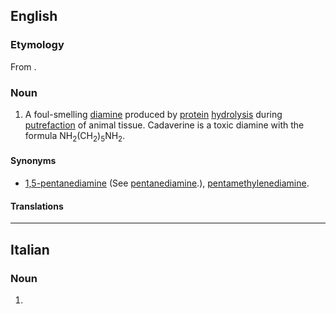 ==English==

===Etymology===
From {{etyl|la|en}} {{m|la|cadāver||corpse}} {{suffix|en||ine}}.

===Noun===
{{en-noun|~}}
{{wikipedia}}

# A foul-smelling [[diamine]] produced by [[protein]] [[hydrolysis]] during [[putrefaction]] of animal tissue. Cadaverine is a toxic diamine with the formula NH<sub>2</sub>(CH<sub>2</sub>)<sub>5</sub>NH<sub>2</sub>.

====Synonyms====
* [[1,5-pentanediamine]] (See [[pentanediamine]].), [[pentamethylenediamine]].

====Translations====
{{trans-top|foul-smelling diamine}}
{{trans-mid}}
{{trans-bottom}}

----

==Italian==

===Noun===
{{head|it|noun plural form|g=f}}

# {{plural of|cadaverina|lang=it}}